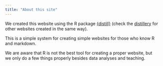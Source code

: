 ```yaml
---
title: "About this site"
---
```


We created this website using the R package [{distill}](https://rstudio.github.io/distill/) (check the [distillery](https://distillery.rbind.io/) for other websites created in the same way).

This is a simple system for creating simple websites for those who know R and markdown.

We are aware that R is not the best tool for creating a proper website, but we only do a few things properly besides data analyses and teaching.
